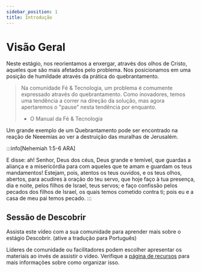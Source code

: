 ```yaml
---
sidebar_position: 1
title: Introdução
---
```



# Visão Geral

Neste estágio, nos reorientamos a enxergar, através dos olhos de Cristo, aqueles que são
mais afetados pelo problema. Nos posicionamos em uma posição de humildade através da 
prática do quebrantamento.

> Na comunidade Fé & Tecnologia, um problema é comumente expressado através do quebrantamento.
Como inovadores, temos uma tendência a correr na direção da solução, mas agora apertaremos
o "pause" nesta tendência por enquanto.
>
> - O Manual da Fé & Tecnologia

Um grande exemplo de um Quebrantamento pode ser encontrado na reação de Neeemias ao ver
a destruição das muralhas de Jerusalém.

:::info[Nehemiah 1:5-6 ARA]

E disse: ah! Senhor, Deus dos céus, Deus grande e temível, que guardas a aliança e a 
misericórdia para com aqueles que te amam e guardam os teus mandamentos! Estejam, pois, 
atentos os teus ouvidos, e os teus olhos, abertos, para acudires à oração do teu servo, 
que hoje faço à tua presença, dia e noite, pelos filhos de Israel, teus servos; e faço 
confissão pelos pecados dos filhos de Israel, os quais temos cometido contra ti; pois 
eu e a casa de meu pai temos pecado.
:::

## Sessão de Descobrir

Assista este vídeo com a sua comunidade para aprender mais sobre o estágio Descobrir. (ative a tradução para Português)

<div className={styles.videos}>
  <YouTubeVideo id="HATvpvzLPcU" title="Create Fé & Tecnologia 2023 - Descobrir" />
</div>

Líderes de comunidade ou facilitadores podem escolher apresentar os materiais ao invés
de assistir o vídeo. Verifique a [página de recursos](/prepare/resources) para mais
informações sobre como organizar isso.